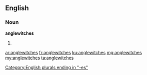 ==English==

===Noun===
'''anglewitches'''

# {{context|obsolete}} {{plural of|anglewitch}}

[[Category:English plurals ending in "-es"]]

[[ar:anglewitches]]
[[fr:anglewitches]]
[[ku:anglewitches]]
[[mg:anglewitches]]
[[my:anglewitches]]
[[ta:anglewitches]]